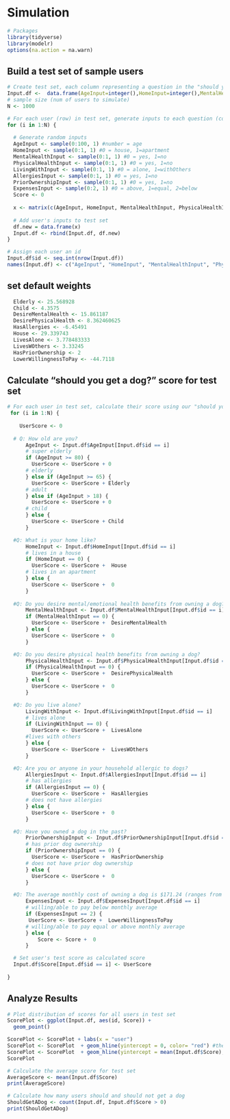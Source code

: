 
# Simulation
```r
# Packages
library(tidyverse)
library(modelr)
options(na.action = na.warn)
```

## Build a test set of sample users
```r
# Create test set, each column representing a question in the "should you get a dog?" function
Input.df <-  data.frame(AgeInput=integer(),HomeInput=integer(),MentalHealthInput=integer(),PhysicalHealthInput=integer(),LivingWithInput=integer(),AllergiesInput=integer(),PriorOwnershipInput=integer(),ExpensesInput=integer(), Score=double())
# sample size (num of users to simulate)
N <- 1000 

# For each user (row) in test set, generate inputs to each question (column)
for (i in 1:N) {
  
  # Generate random inputs 
  AgeInput <- sample(0:100, 1) #number = age
  HomeInput <- sample(0:1, 1) #0 = house, 1=apartment
  MentalHealthInput <- sample(0:1, 1) #0 = yes, 1=no
  PhysicalHealthInput <- sample(0:1, 1) #0 = yes, 1=no
  LivingWithInput <- sample(0:1, 1) #0 = alone, 1=withOthers
  AllergiesInput <- sample(0:1, 1) #0 = yes, 1=no
  PriorOwnershipInput <- sample(0:1, 1) #0 = yes, 1=no
  ExpensesInput <- sample(0:2, 1) #0 = above, 1=equal, 2=below
  Score <- 0
  
  x <- matrix(c(AgeInput, HomeInput, MentalHealthInput, PhysicalHealthInput, LivingWithInput, AllergiesInput, PriorOwnershipInput, ExpensesInput, Score), nrow = 1)
  
  # Add user's inputs to test set
  df.new = data.frame(x)
  Input.df <- rbind(Input.df, df.new)
}

# Assign each user an id
Input.df$id <- seq.int(nrow(Input.df))
names(Input.df) <- c("AgeInput", "HomeInput", "MentalHealthInput", "PhysicalHealthInput", "LivingWithInput", "AllergiesInput", "PriorOwnershipInput", "ExpensesInput", "Score", "id")
```

## set default weights
```r
  Elderly <- 25.568928
  Child <- 4.3575
  DesireMentalHealth <- 15.861187
  DesirePhysicalHealth <- 8.362460625
  HasAllergies <- -6.45491
  House <- 29.339743
  LivesAlone <- 3.778483333
  LivesWOthers <- 3.33245
  HasPriorOwnership <- 2 
  LowerWillingnessToPay <- -44.7118
```

## Calculate "should you get a dog?" score for test set
```r

# For each user in test set, calculate their score using our "should you get a dog?" function
 for (i in 1:N) { 
   
    UserScore <- 0
  
  # Q: How old are you? 
      AgeInput <- Input.df$AgeInput[Input.df$id == i]
      # super elderly
      if (AgeInput >= 80) {
        UserScore <- UserScore + 0
      # elderly
      } else if (AgeInput >= 65) {
        UserScore <- UserScore + Elderly
      # adult  
      } else if (AgeInput > 18) {
        UserScore <- UserScore + 0
      # child
      } else {
        UserScore <- UserScore + Child
      }

  #Q: What is your home like?
      HomeInput <- Input.df$HomeInput[Input.df$id == i]
      # lives in a house
      if (HomeInput == 0) {
        UserScore <- UserScore +  House
      # lives in an apartment
      } else {
        UserScore <- UserScore +  0
      }
  
  #Q: Do you desire mental/emotional health benefits from owning a dog?
      MentalHealthInput <- Input.df$MentalHealthInput[Input.df$id == i]
      if (MentalHealthInput == 0) {
        UserScore <- UserScore +  DesireMentalHealth
      } else {
        UserScore <- UserScore +  0
      }

  #Q: Do you desire physical health benefits from owning a dog?
      PhysicalHealthInput <- Input.df$PhysicalHealthInput[Input.df$id == i]
      if (PhysicalHealthInput == 0) {
        UserScore <- UserScore +  DesirePhysicalHealth
      } else {
        UserScore <- UserScore +  0
      }

  #Q: Do you live alone?
      LivingWithInput <- Input.df$LivingWithInput[Input.df$id == i]
      # lives alone
      if (LivingWithInput == 0) {
        UserScore <- UserScore +  LivesAlone 
      #lives with others
      } else {
        UserScore <- UserScore +  LivesWOthers
      }

  #Q: Are you or anyone in your household allergic to dogs?
      AllergiesInput <- Input.df$AllergiesInput[Input.df$id == i]
      # has allergies
      if (AllergiesInput == 0) {
        UserScore <- UserScore +  HasAllergies
      # does not have allergies
      } else {
        UserScore <- UserScore +  0
      }

  #Q: Have you owned a dog in the past?
      PriorOwnershipInput <- Input.df$PriorOwnershipInput[Input.df$id == i]
      # has prior dog ownership
      if (PriorOwnershipInput == 0) {
        UserScore <- UserScore +  HasPriorOwnership
      # does not have prior dog ownership
      } else {
        UserScore <- UserScore +  0
      }

  #Q: The average monthly cost of owning a dog is $171.24 (ranges from $55.47 - $395.69). Would you be able/willing to pay equal to that amount, below that amount or above that amount for your dog?
      ExpensesInput <- Input.df$ExpensesInput[Input.df$id == i]
      # willing/able to pay below monthly average
      if (ExpensesInput == 2) {
       UserScore <- UserScore +  LowerWillingnessToPay 
      # willing/able to pay equal or above monthly average
      } else {
          Score <- Score +  0
      }

  # Set user's test score as calculated score
  Input.df$Score[Input.df$id == i] <- UserScore
  
}
```
## Analyze Results
```r
# Plot distribution of scores for all users in test set
ScorePlot <- ggplot(Input.df, aes(id, Score)) + 
  geom_point()

ScorePlot <- ScorePlot + labs(x = "user")
ScorePlot <- ScorePlot  + geom_hline(yintercept = 0, color= "red") #theshold: score = 0
ScorePlot <- ScorePlot  + geom_hline(yintercept = mean(Input.df$Score), color="blue") #average score
ScorePlot 

# Calculate the average score for test set
AverageScore <- mean(Input.df$Score)
print(AverageScore)

# Calculate how many users should and should not get a dog
ShouldGetADog <- count(Input.df, Input.df$Score > 0)
print(ShouldGetADog)
```
